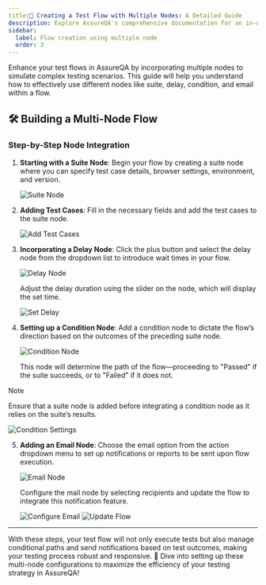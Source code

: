 ```yaml
---
title:🚀 Creating a Test Flow with Multiple Nodes: A Detailed Guide
description: Explore AssureQA's comprehensive documentation for an in-depth look at our services and tools.
sidebar:
  label: Flow creation using multiple node
  order: 3
---
```

Enhance your test flows in AssureQA by incorporating multiple nodes to simulate complex testing scenarios. This guide will help you understand how to effectively use different nodes like suite, delay, condition, and email within a flow.

## 🛠️ Building a Multi-Node Flow

### Step-by-Step Node Integration

1. **Starting with a Suite Node**:
   Begin your flow by creating a suite node where you can specify test case details, browser settings, environment, and version.

   ![Suite Node](./TestFlowImages/E1.png)

2. **Adding Test Cases**:
   Fill in the necessary fields and add the test cases to the suite node.

   ![Add Test Cases](./TestFlowImages/E2.png)

3. **Incorporating a Delay Node**:
   Click the plus button and select the delay node from the dropdown list to introduce wait times in your flow.

   ![Delay Node](./TestFlowImages/E3.png)

   Adjust the delay duration using the slider on the node, which will display the set time.

   ![Set Delay](./TestFlowImages/E4.png)

4. **Setting up a Condition Node**:
   Add a condition node to dictate the flow’s direction based on the outcomes of the preceding suite node.

   ![Condition Node](./TestFlowImages/E5.png)

   This node will determine the path of the flow—proceeding to "Passed" if the suite succeeds, or to "Failed" if it does not.

> [!Note]
> Ensure that a suite node is added before integrating a condition node as it relies on the suite’s results.

   ![Condition Settings](./TestFlowImages/E6.png)

5. **Adding an Email Node**:
   Choose the email option from the action dropdown menu to set up notifications or reports to be sent upon flow execution.

   ![Email Node](./TestFlowImages/E7.png)

   Configure the mail node by selecting recipients and update the flow to integrate this notification feature.

   ![Configure Email](./TestFlowImages/E8.png)
   ![Update Flow](./TestFlowImages/E9.png)

---

With these steps, your test flow will not only execute tests but also manage conditional paths and send notifications based on test outcomes, making your testing process robust and responsive. 🌟 Dive into setting up these multi-node configurations to maximize the efficiency of your testing strategy in AssureQA!
